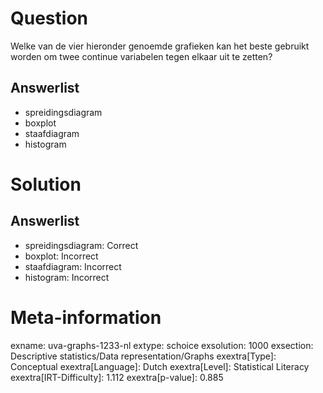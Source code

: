 Question
========

Welke van de vier hieronder genoemde grafieken kan het beste gebruikt
worden om twee continue variabelen tegen elkaar uit te zetten?

Answerlist
----------

* spreidingsdiagram
* boxplot
* staafdiagram
* histogram

Solution
========

Answerlist
----------

* spreidingsdiagram: Correct
* boxplot: Incorrect
* staafdiagram: Incorrect
* histogram: Incorrect

Meta-information
================
exname: uva-graphs-1233-nl
extype: schoice
exsolution: 1000
exsection: Descriptive statistics/Data representation/Graphs
exextra[Type]: Conceptual
exextra[Language]: Dutch
exextra[Level]: Statistical Literacy
exextra[IRT-Difficulty]: 1.112
exextra[p-value]: 0.885
